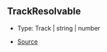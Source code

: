 ## TrackResolvable

- Type: Track \| string \| number

- [Source](https://github.com/Androz2091/discord-player/blob/451214b/packages/discord-player/src/Structures/Track.ts#L8)